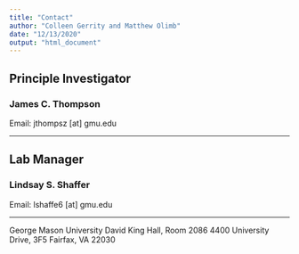 ---
title: "Contact"
author: "Colleen Gerrity and Matthew Olimb"
date: "12/13/2020"
output: "html_document"
---

## Principle Investigator 
### James C. Thompson
Email: jthompsz [at] gmu.edu

---

## Lab Manager 
### Lindsay S. Shaffer
Email: lshaffe6 [at] gmu.edu

---

George Mason University
David King Hall, Room 2086
4400 University Drive, 3F5
Fairfax, VA 22030